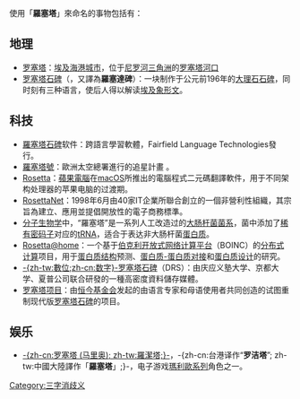 使用「'''羅塞塔'''」來命名的事物包括有：
{{noteTA
|G1=Games
}}
== 地理 ==
* [[罗塞塔|罗塞塔]]：[[埃及|埃及]][[海港城市|海港城市]]，位于[[尼罗河三角洲|尼罗河三角洲]]的[[罗塞塔河口|罗塞塔河口]]
* [[罗塞塔石碑|罗塞塔石碑]]（{{lang-en|Rosetta Stone}}，又譯為'''羅塞達碑'''）：一块制作于公元前196年的[[大理石|大理石]][[石碑|石碑]]，同时刻有三种语言，使后人得以解读[[埃及象形文|埃及象形文]]。

== 科技 ==
* [[羅塞塔石碑_(軟體)|羅塞塔石碑]]软件：跨語言學習軟體，Fairfield Language Technologies發行[https://web.archive.org/web/20051001032332/http://www.rosettastone.com/home ]。
* [[羅塞塔號|羅塞塔號]]：歐洲太空總署進行的追星計畫[http://www.esa.int/SPECIALS/Rosetta/ ] {{Wayback|url=http://www.esa.int/SPECIALS/Rosetta/ |date=20121020190914 }}。
* [[Rosetta|Rosetta]]：[[蘋果電腦|蘋果電腦]]在[[macOS|macOS]]所推出的電腦程式二元碼翻譯軟件，用于不同架构处理器的苹果电脑的过渡期。
* [[RosettaNet|RosettaNet]]：1998年6月由40家IT企業所聯合創立的一個非營利性組織，其宗旨為建立、應用並提倡開放性的電子商務標準。
* [[分子生物学|分子生物学]]中，“羅塞塔”是一系列人工改造过的[[大肠杆菌|大肠杆菌]][[菌系|菌系]]，菌中添加了[[密码子|稀有密码子]]对应的[[tRNA|tRNA]]，适合于表达非大肠杆菌[[蛋白质|蛋白质]]。
* [[Rosetta@home|Rosetta@home]]：一个基于[[伯克利开放式网络计算平台|伯克利开放式网络计算平台]]（BOINC）的[[分布式计算|分布式计算]]项目，用于[[蛋白质结构|蛋白质结构]]预测、[[蛋白质-蛋白质对接|蛋白质-蛋白质对接]]和[[蛋白质设计|蛋白质设计]]的研究。
* [[数字罗塞塔石碑|-{zh-tw:數位;zh-cn:数字}-罗塞塔石碑]]（DRS）：由庆应义塾大学、京都大学、夏普公司联合研發的一種高密度資料儲存媒體。
* [[罗塞塔项目|罗塞塔项目]]：由[[恒今基金会|恒今基金会]]发起的由语言专家和母语使用者共同创造的试图重制现代版[[罗塞塔石碑|罗塞塔石碑]]的项目。

== 娱乐 ==
* [[羅潔塔|-{zh-cn:罗塞塔 (马里奥); zh-tw:羅潔塔;}-]]，-{zh-cn:台港译作“'''罗洁塔'''”; zh-tw:中國大陸譯作「'''羅塞塔'''」;}-，电子游戏[[瑪利歐系列|瑪利歐系列]]角色之一。
{{disambig}}

[[Category:三字消歧义|Category:三字消歧义]]